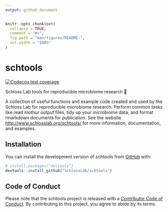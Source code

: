 ```yaml
---
output: github_document
---
```


<!-- README.md is generated from README.Rmd. Please edit that file -->

```r
knitr::opts_chunk$set(
  collapse = TRUE,
  comment = "#>",
  fig.path = "man/figures/README-",
  out.width = "100%"
)
```

# schtools

<!-- badges: start -->
[![Codecov test coverage](https://codecov.io/gh/SchlossLab/schtools/branch/master/graph/badge.svg)](https://codecov.io/gh/SchlossLab/schtools?branch=master)
<!-- badges: end -->

Schloss Lab tools for reproducible microbiome research 💩

A collection of useful functions and example code created and used by the
Schloss Lab for reproducible microbiome research. Perform common tasks like read
mothur output files, tidy up your microbiome data, and format rmarkdown
documents for publication. See the website <http://www.schlosslab.org/schtools/>
for more information, documentation, and examples.

## Installation

You can install the development version of schtools from [GitHub](https://github.com/SchlossLab) with:

``` r
# install.packages("devtools")
devtools::install_github("SchlossLab/schtools")
```

## Code of Conduct

Please note that the schtools project is released with a [Contributor Code of Conduct](https://contributor-covenant.org/version/2/0/CODE_OF_CONDUCT.html). By contributing to this project, you agree to abide by its terms.
